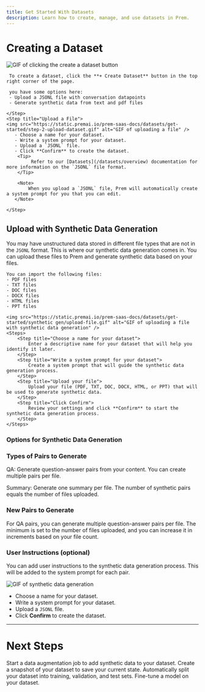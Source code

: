 ```yaml
---
title: Get Started With Datasets
description: Learn how to create, manage, and use datasets in Prem.
---
```


# Creating a Dataset

<Steps>
    <Step title="Click + Create To Create a Dataset">
    <img src="https://static.premai.io/prem-saas-docs/datasets/get-started/step-0-createDataset.gif" alt="GIF of clicking the create a dataset button" />

     To create a dataset, click the **+ Create Dataset** button in the top right corner of the page.

     you have some options here:
     - Upload a JSONL file with conversation datapoints
     - Generate synthetic data from text and pdf files

    </Step>
    <Step title="Upload a File">
    <img src="https://static.premai.io/prem-saas-docs/datasets/get-started/step-2-upload-dataset.gif" alt="GIF of uploading a file" />
       - Choose a name for your dataset.
       - Write a system prompt for your dataset.
       - Upload a `JSONL` file.
       - Click **Confirm** to create the dataset.
        <Tip>
             Refer to our [Datasets](/datasets/overview) documentation for more information on the `JSONL` file format.
        </Tip>

        <Note>
            When you upload a `JSONL` file, Prem will automatically create a system prompt for you that you can edit.
       </Note>

    </Step>

</Steps>

## Upload with Synthetic Data Generation

You may have unstructured data stored in different file types that are not in the `JSONL` format. This is where our synthetic data generation comes in. You can upload these files to Prem and generate synthetic data based on your files.



    You can import the following files:
    - PDF files
    - TXT files
    - DOC files
    - DOCX files
    - HTML files
    - PPT files

    <img src="https://static.premai.io/prem-saas-docs/datasets/get-started/synthetic gen/upload-file.gif" alt="GIF of uploading a file with synthetic data generation" />
    <Steps>
        <Step title="Choose a name for your dataset">
            Enter a descriptive name for your dataset that will help you identify it later.
        </Step>
        <Step title="Write a system prompt for your dataset">
            Create a system prompt that will guide the synthetic data generation process.
        </Step>
        <Step title="Upload your file">
            Upload your file (PDF, TXT, DOC, DOCX, HTML, or PPT) that will be used to generate synthetic data.
        </Step>
        <Step title="Click Confirm">
            Review your settings and click **Confirm** to start the synthetic data generation process.
        </Step>
    </Steps>

### Options for Synthetic Data Generation

### Types of Pairs to Generate
QA: Generate question-answer pairs from your content. You can create multiple pairs per file.

Summary: Generate one summary per file. The number of synthetic pairs equals the number of files uploaded.

### New Pairs to Generate

For QA pairs, you can generate multiple question-answer pairs per file. The minimum is set to the number of files uploaded, and you can increase it in increments based on your file count.

### User Instructions (optional)

You can add user instructions to the synthetic data generation process. This will be added to the system prompt for each pair.








<img src="https://static.premai.io/prem-saas-docs/datasets/get-started/step-1-syntheticDataGeneration.gif" alt="GIF of synthetic data generation" />

- Choose a name for your dataset.
- Write a system prompt for your dataset.
- Upload a `JSONL` file.
- Click **Confirm** to create the dataset.






---

# Next Steps

<CardGroup cols={2}>
    <Card title="Enrich a Dataset" icon="sparkles" href="/datasets/enrich-dataset">
        Start a data augmentation job to add synthetic data to your dataset.
    </Card>
    <Card title="Create a Snapshot" icon="camera" href="/datasets/create-snapshot">
        Create a snapshot of your dataset to save your current state.
    </Card>

</CardGroup>

<CardGroup cols={2}>
    <Card title="Autosplit a Dataset" icon="split" href="/datasets/autosplit-dataset">
        Automatically split your dataset into training, validation, and test sets.
    </Card>
    <Card title="Fine-Tune a Model" icon="robot" href="/finetuning/overview">
        Fine-tune a model on your dataset.
    </Card>
</CardGroup>
